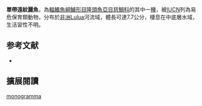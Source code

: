 {{Speciesbox
| name = 單帶遠紋麗魚
| status = VU
| status_system = IUCN3.1
| image = 
| image_width = 240px
| genus = Teleogramma
| species = monogramma
| authority = [[Pellegrin|Pellegrin]], 1927
| synonyms = *''Leptolamprologus monogramma''<br /><small>Pellegrin, 1927</small>
}}

'''單帶遠紋麗魚'''，為[[輻鰭魚綱|輻鰭魚綱]][[鱸形目|鱸形目]][[隆頭魚亞目|隆頭魚亞目]][[慈鯛科|慈鯛科]]的其中一[[種|種]]，被[[IUCN|IUCN]]列為易危保育類動物，分布於[[非洲|非洲]]Lulua河流域，體長可達7.7公分，棲息在中底層水域，生活習性不明。
==参考文献==
*{{FishBase_species|genus=Teleogramma|species=monogramma|year=2013|month=5}}

== 擴展閱讀 ==
{{refbegin}}
{{wikispecies-inline|Teleogramma monogramma|單帶遠紋麗魚}}
{{refend}}
{{Taxonbar|from=Q952544}}

[[Category:遠紋麗魚屬|monogramma]]


{{鱸形目小作品}}
